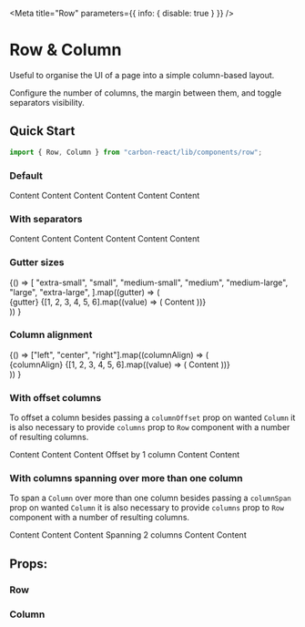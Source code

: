 

<Meta title="Row" parameters={{ info: { disable: true } }} />

# Row & Column

Useful to organise the UI of a page into a simple column-based layout.

Configure the number of columns, the margin between them, and toggle separators visibility.

## Quick Start

```jsx
import { Row, Column } from "carbon-react/lib/components/row";
```

### Default

<Preview>
  <Story name="default">
    <Row>
      <Column>Content</Column>
      <Column>Content</Column>
      <Column>Content</Column>
      <Column>Content</Column>
      <Column>Content</Column>
      <Column>Content</Column>
    </Row>
  </Story>
</Preview>

### With separators

<Preview>
  <Story name="with separators">
    <Row columnDivide>
      <Column>Content</Column>
      <Column>Content</Column>
      <Column>Content</Column>
      <Column>Content</Column>
      <Column>Content</Column>
      <Column>Content</Column>
    </Row>
  </Story>
</Preview>

### Gutter sizes

<Preview>
  <Story name="gutter sizes">
    {() =>
      [
        "extra-small",
        "small",
        "medium-small",
        "medium",
        "medium-large",
        "large",
        "extra-large",
      ].map((gutter) => (
        <div key={gutter}>
          <Typography variant="h5" mb={1} mt={3}>
            {gutter}
          </Typography>
          <Row gutter={gutter}>
            {[1, 2, 3, 4, 5, 6].map((value) => (
              <Column key={value}>
                <Box bg="primary" color="white">
                  Content
                </Box>
              </Column>
            ))}
          </Row>
        </div>
      ))
    }
  </Story>
</Preview>

### Column alignment

<Preview>
  <Story name="column alignment">
    {() =>
      ["left", "center", "right"].map((columnAlign) => (
        <div key={columnAlign}>
          <Typography variant="h5" mb={1} mt={3}>
            {columnAlign}
          </Typography>
          <Row>
            {[1, 2, 3, 4, 5, 6].map((value) => (
              <Column columnAlign={columnAlign} key={value}>
                <Box bg="primary" color="white">
                  Content
                </Box>
              </Column>
            ))}
          </Row>
        </div>
      ))
    }
  </Story>
</Preview>

### With offset columns

To offset a column besides passing a `columnOffset` prop on wanted `Column` it is also necessary to provide `columns` prop to `Row` component with a number of resulting columns.

<Preview>
  <Story name="with offset columns">
    <Row columns={7}>
      <Column>
        <Box bg="primary" color="white">
          Content
        </Box>
      </Column>
      <Column>
        <Box bg="primary" color="white">
          Content
        </Box>
      </Column>
      <Column>
        <Box bg="primary" color="white">
          Content
        </Box>
      </Column>
      <Column columnOffset={1}>
        <Box bg="primary" color="white">
          Offset by 1 column
        </Box>
      </Column>
      <Column>
        <Box bg="primary" color="white">
          Content
        </Box>
      </Column>
      <Column>
        <Box bg="primary" color="white">
          Content
        </Box>
      </Column>
    </Row>
  </Story>
</Preview>

### With columns spanning over more than one column

To span a `Column` over more than one column besides passing a `columnSpan` prop on wanted `Column` it is also necessary to provide `columns` prop to `Row` component with a number of resulting columns.

<Preview>
  <Story name="with columns span">
    <Row columns={7}>
      <Column>
        <Box bg="primary" color="white">
          Content
        </Box>
      </Column>
      <Column>
        <Box bg="primary" color="white">
          Content
        </Box>
      </Column>
      <Column>
        <Box bg="primary" color="white">
          Content
        </Box>
      </Column>
      <Column columnSpan={2}>
        <Box bg="primary" color="white">
          Spanning 2 columns
        </Box>
      </Column>
      <Column>
        <Box bg="primary" color="white">
          Content
        </Box>
      </Column>
      <Column>
        <Box bg="primary" color="white">
          Content
        </Box>
      </Column>
    </Row>
  </Story>
</Preview>

## Props:

### Row

<Props of={Row} />

### Column

<Props of={Column} />
